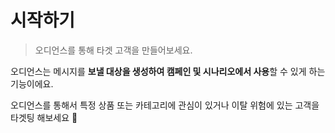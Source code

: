 <!-- ---
title: "시작하기"
--- -->
# 시작하기

> 오디언스를 통해 타겟 고객을 만들어보세요.

오디언스는 메시지를 **보낼 대상을 생성하여 캠페인 및 시나리오에서 사용**할 수 있게 하는 기능이에요.

오디언스를 통해서 특정 상품 또는 카테고리에 관심이 있거나 이탈 위험에 있는 고객을 타겟팅 해보세요 🎯